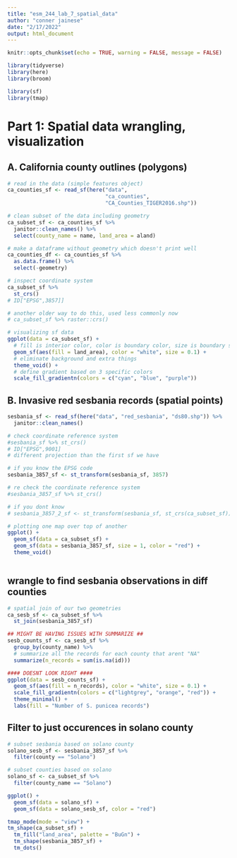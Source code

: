 ```yaml
---
title: "esm_244_lab_7_spatial_data"
author: "conner jainese"
date: "2/17/2022"
output: html_document
---
```


```r
knitr::opts_chunk$set(echo = TRUE, warning = FALSE, message = FALSE)

library(tidyverse)
library(here)
library(broom)

library(sf)
library(tmap)
```

# Part 1: Spatial data wrangling, visualization

## A. California county outlines (polygons)

```r
# read in the data (simple features object)
ca_counties_sf <- read_sf(here("data", 
                               "ca_counties", 
                               "CA_Counties_TIGER2016.shp"))

# clean subset of the data including geometry
ca_subset_sf <- ca_counties_sf %>% 
  janitor::clean_names() %>% 
  select(county_name = name, land_area = aland)

# make a dataframe without geometry which doesn't print well
ca_counties_df <- ca_counties_sf %>% 
  as.data.frame() %>% 
  select(-geometry)

```


```r
# inspect coordinate system 
ca_subset_sf %>% 
  st_crs()
# ID["EPSG",3857]]

# another older way to do this, used less commonly now 
# ca_subset_sf %>% raster::crs()
```


```r
# visualizing sf data 
ggplot(data = ca_subset_sf) +
  # fill is interior color, color is boundary color, size is boundary size 
  geom_sf(aes(fill = land_area), color = "white", size = 0.1) +
  # eliminate background and extra things 
  theme_void() +
  # define gradient based on 3 specific colors 
  scale_fill_gradientn(colors = c("cyan", "blue", "purple"))
```

## B. Invasive red sesbania records (spatial points)

```r

sesbania_sf <- read_sf(here("data", "red_sesbania", "ds80.shp")) %>% 
  janitor::clean_names()

# check coordinate reference system 
#sesbania_sf %>% st_crs()
# ID["EPSG",9001]
# different projection than the first sf we have 

# if you know the EPSG code
sesbania_3857_sf <- st_transform(sesbania_sf, 3857)

# re check the coordinate reference system 
#sesbania_3857_sf %>% st_crs()

# if you dont know 
# sesbania_3857_2_sf <- st_transform(sesbania_sf, st_crs(ca_subset_sf))
```


```r
# plotting one map over top of another 
ggplot() +
  geom_sf(data = ca_subset_sf) +
  geom_sf(data = sesbania_3857_sf, size = 1, color = "red") +
  theme_void()
  
```

## wrangle to find sesbania observations in diff counties 
```r
# spatial join of our two geometries 
ca_sesb_sf <- ca_subset_sf %>% 
  st_join(sesbania_3857_sf)

```


```r
## MIGHT BE HAVING ISSUES WITH SUMMARIZE ## 
sesb_counts_sf <- ca_sesb_sf %>% 
  group_by(county_name) %>% 
  # summarize all the records for each county that arent "NA"
  summarize(n_records = sum(is.na(id)))
```


```r
#### DOESNT LOOK RIGHT #### 
ggplot(data = sesb_counts_sf) +
  geom_sf(aes(fill = n_records), color = "white", size = 0.1) +
  scale_fill_gradientn(colors = c("lightgrey", "orange", "red")) +
  theme_minimal() +
  labs(fill = "Number of S. punicea records")
```

## Filter to just occurences in solano county 

```r
# subset sesbania based on solano county 
solano_sesb_sf <- sesbania_3857_sf %>% 
  filter(county == "Solano")

# subset counties based on solano 
solano_sf <- ca_subset_sf %>% 
  filter(county_name == "Solano")

ggplot() +
  geom_sf(data = solano_sf) +
  geom_sf(data = solano_sesb_sf, color = "red")
```


```r
tmap_mode(mode = "view") +
tm_shape(ca_subset_sf) +
  tm_fill("land_area", palette = "BuGn") +
  tm_shape(sesbania_3857_sf) +
  tm_dots()
```














